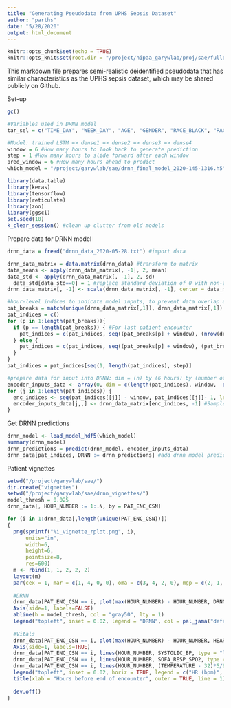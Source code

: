 ```yaml
---
title: "Generating Pseudodata from UPHS Sepsis Dataset"
author: "parths"
date: "5/28/2020"
output: html_document
---
```


```r
knitr::opts_chunk$set(echo = TRUE)
knitr::opts_knit$set(root.dir = "/project/hipaa_garywlab/proj/sae/fulldata/")
```

This markdown file prepares semi-realistic deidentified pseudodata that has similar characteristics as the UPHS sepsis dataset, which may be shared publicly on Github.  
    
Set-up
```r
gc()

#Variables used in DRNN model
tar_sel = c("TIME_DAY", "WEEK_DAY", "AGE", "GENDER", "RACE_BLACK", "RACE_ASIAN", "RACE_OTHER", "RACE_UNKNOWN", "ICU_DISCHARGE", "SURGERY", "OBGYN", "LACTATE_RESULT", "HEART_RATE", "SYSTOLIC_BP", "TEMPERATURE", "RESPIRATORY_RATE", "SOFA_RESP_SUPPORT_FLAG", "SOFA_RESP_SPO2", "SOFA_PLATELET_RESULT", "SOFA_CREATININE_RESULT", "SOFA_BILIRUBIN_RESULT", "SOFA_CVS_MAP_RESULT", "SOFA_CNS_GLASGOW_RESULT", "SOFA_URINE_OUTPUT_24HR", "BLOOD_CULTURE_DRAWN_FLAG", "TEMPERATURE_24HR_MAX", "TEMPERATURE_24HR_MIN", "SYSTOLIC_BP_24HR_MAX", "SYSTOLIC_BP_24HR_MIN", "HEART_RATE_24HR_MAX", "HEART_RATE_24HR_MIN", "RESPIRATORY_RATE_24HR_MAX", "RESPIRATORY_RATE_24HR_MIN", "SOFA_RESP_SPO2_24HR_MIN", "SOFA_PLATELET_RESULT_24HR_MIN", "SOFA_BILIRUBIN_RESULT_24HR_MAX", "SOFA_CVS_MAP_RESULT_24HR_MIN", "SOFA_CNS_GLASGOW_RESULT_24HR_MIN", "SOFA_CREATININE_RESULT_24HR_MAX", "LACTATE_RESULT_28HR", "TEMPERATURE_72HR_MAX", "TEMPERATURE_72HR_MIN", "SYSTOLIC_BP_72HR_MAX", "SYSTOLIC_BP_72HR_MIN", "HEART_RATE_72HR_MAX", "HEART_RATE_72HR_MIN", "RESPIRATORY_RATE_72HR_MAX", "RESPIRATORY_RATE_72HR_MIN", "SOFA_RESP_SPO2_72HR_MIN", "SOFA_PLATELET_RESULT_72HR_MIN", "SOFA_BILIRUBIN_RESULT_72HR_MAX", "SOFA_CVS_MAP_RESULT_72HR_MIN", "SOFA_CNS_GLASGOW_RESULT_72HR_MIN", "SOFA_CREATININE_RESULT_72HR_MAX", "LACTATE_RESULT_FREQ", "TEMPERATURE_FREQ", "RESPIRATORY_RATE_FREQ", "SYSTOLIC_BP_FREQ", "HEART_RATE_FREQ", "GRAM_POS", "GRAM_NEG")

#Model: trained LSTM => dense1 => dense2 => dense3 => dense4
window = 6 #How many hours to look back to generate prediction
step = 1 #How many hours to slide forward after each window
pred_window = 6 #How many hours ahead to predict
which_model = "/project/garywlab/sae/drnn_final_model_2020-145-1316.h5" #path to final model

library(data.table)
library(keras)
library(tensorflow)
library(reticulate)
library(zoo)
library(ggsci)
set.seed(10)
k_clear_session() #clean up clutter from old models
```
  
Prepare data for DRNN model
```r
drnn_data = fread("drnn_data_2020-05-28.txt") #import data

drnn_data_matrix = data.matrix(drnn_data) #transform to matrix
data_means <- apply(drnn_data_matrix[, -1], 2, mean)
data_std <- apply(drnn_data_matrix[, -1], 2, sd)
  data_std[data_std==0] = 1 #replace standard deviation of 0 with non-zero
drnn_data_matrix[, -1] <- scale(drnn_data_matrix[, -1], center = data_means, scale = data_std) #normalize data to variable mean/sd

#hour-level indices to indicate model inputs, to prevent data overlap across different patients
pat_breaks = match(unique(drnn_data_matrix[,1]), drnn_data_matrix[,1])
pat_indices = c()
for (p in 1:length(pat_breaks)){
  if (p == length(pat_breaks)) { #For last patient encounter
    pat_indices = c(pat_indices, seq((pat_breaks[p] + window), (nrow(drnn_data_matrix))))
  } else {
    pat_indices = c(pat_indices, seq((pat_breaks[p] + window), (pat_breaks[p+1])))
  }
}
pat_indices = pat_indices[seq(1, length(pat_indices), step)]

#prepare data for input into DRNN: dim = (n) by (6 hours) by (number of variables) 
encoder_inputs_data <- array(0, dim = c(length(pat_indices), window,  dim(drnn_data_matrix[,-1])[[-1]])) #Dim = batch_size by window by vars
for (j in 1:length(pat_indices)) {
  enc_indices <- seq(pat_indices[[j]] - window, pat_indices[[j]]- 1, length.out = window) #Indices for encoder input observations for window j
  encoder_inputs_data[j,,] <- drnn_data_matrix[enc_indices, -1] #Sample j
}
```
  
Get DRNN predictions
```r
drnn_model <- load_model_hdf5(which_model)
summary(drnn_model)
drnn_predictions = predict(drnn_model, encoder_inputs_data)
drnn_data[pat_indices, DRNN := drnn_predictions] #add drnn model predictions to data table
```
  
Patient vignettes
```r
setwd("/project/garywlab/sae/")
dir.create("vignettes")
setwd("/project/garywlab/sae/drnn_vignettes/")
model_thresh = 0.025
drnn_data[, HOUR_NUMBER := 1:.N, by = PAT_ENC_CSN]

for (i in 1:drnn_data[,length(unique(PAT_ENC_CSN))])
{
  png(sprintf("%i_vignette_rplot.png", i),  
      units="in", 
      width=6, 
      height=6, 
      pointsize=8,  
      res=600)
  m <- rbind(1, 1, 2, 2, 2)
  layout(m)
  par(cex = 1, mar = c(1, 4, 0, 0), oma = c(3, 4, 2, 0), mgp = c(2, 1, 0))
  
  #DRNN
  drnn_data[PAT_ENC_CSN == i, plot(max(HOUR_NUMBER) - HOUR_NUMBER, DRNN, type = "l", col = pal_jama("default")(4)[1], ylim = c(0, 0.14), xlim = rev(range(HOUR_NUMBER)), xaxt='n', ylab = "DRNN output")]
  Axis(side=1, labels=FALSE)
  abline(h = model_thresh, col = "gray50", lty = 1)
  legend("topleft", inset = 0.02, legend = "DRNN", col = pal_jama("default")(4)[1], lty = 1, cex = 0.8)
        
  #Vitals
  drnn_data[PAT_ENC_CSN == i, plot(max(HOUR_NUMBER) - HOUR_NUMBER, HEART_RATE, type = "l", col = "purple", , xlim = rev(range(HOUR_NUMBER)), ylim = c(0, 200), xaxt='n', ylab = "Vital signs")]
  Axis(side=1, labels=TRUE)
  drnn_data[PAT_ENC_CSN == i, lines(HOUR_NUMBER, SYSTOLIC_BP, type = "l", col = "blue")]
  drnn_data[PAT_ENC_CSN == i, lines(HOUR_NUMBER, SOFA_RESP_SPO2, type = "l", col = "green")]
  drnn_data[PAT_ENC_CSN == i, lines(HOUR_NUMBER, (TEMPERATURE - 32)*5/9, type = "l", col = "orange")]
  legend("topleft", inset = 0.02, horiz = TRUE, legend = c("HR (bpm)", "SBP (mmHg)", "SPO2 (%)", "Temp (C)"), col = c("purple", "blue", "green", "orange"), lty = 1, cex = 0.8)
  title(xlab = "Hours before end of encounter", outer = TRUE, line = 1)
  
  dev.off()
}
```